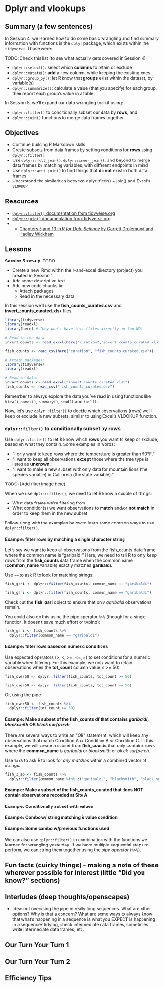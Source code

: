 # Dplyr and vlookups {#vlookup}

## Summary (a few sentences)

In Session 4, we learned how to do some basic wrangling and find summary information with functions in the `dplyr` package, which exists within the `tidyverse`. Those were: 

TODO: Check this list (to see what actually gets covered in Session 4)

- `dplyr::select()`: select which **columns** to retain or exclude
- `dplyr::mutate()`: **add** a new column, while keeping the existing ones
- `dplyr::group_by()`: let R know that **groups** exist within the dataset, by variable(s)
- `dplyr::summarize()`: calculate a value (that you specify) for each group, then report each group's value in a table

In Session 5, we'll expand our data wrangling toolkit using: 

- `dplyr::filter()` to conditionally subset our data by **rows**, and
- `dplyr::join()` functions to merge data frames together

## Objectives

- Continue building R Markdown skills
- Create subsets from data frames by setting conditions for **rows** using `dplyr::filter()` 
- Use `dplyr::full_join()`, `dplyr::inner_join()`, and beyond to merge data frames by matching variables, with different endpoints in mind
- Use `dplyr::anti_join()` to find things that **do not** exist in both data frames
- Understand the similarities between dplyr::filter() + join() and Excel's `VLOOKUP` 

## Resources

- [`dplyr::filter()` documentation from tidyverse.org](https://dplyr.tidyverse.org/reference/filter.html)
- [`dplyr::join()` documentation from tidyverse.org](https://dplyr.tidyverse.org/reference/join.html)
- - [Chapters 5 and 13 in *R for Data Science* by Garrett Grolemund and Hadley Wickham](https://r4ds.had.co.nz/)

## Lessons

**Session 5 set-up:** TODO

- Create a new .Rmd within the r-and-excel directory (project) you created in Session 1
- Add some descriptive text
- Add new code chunks to: 
    - Attach packages
    - Read in the necessary data 
    
In this session we'll use the **fish_counts_curated.csv** and  **invert_counts_curated.xlsx** files. 

```r
library(tidyverse)
library(readxl)
library(here) # They won't have this (files directly in top WD)

# Read in the data
invert_counts <- read_excel(here("curation","invert_counts_curated.xlsx"))

fish_counts <- read_csv(here("curation", "fish_counts_curated.csv"))
```

```r
# Attach packages:
library(tidyverse)
library(readxl)

# Read in data: 
invert_counts <- read_excel("invert_counts_curated.xlsx")
fish_counts <- read_csv("fish_counts_curated.csv")

```

Remember to always explore the data you've read in using functions like `View()`, `names()`, `summary()`, `head()` and `tail()`. 

Now, let's use `dplyr::filter()` to decide which observations (rows) we'll keep or exclude in new subsets, similar to using Excel's VLOOKUP function.

### `dplyr::filter()` to conditionally subset by rows

Use `dplyr::filter()` to let R know which **rows** you want to keep or exclude, based on what they contain. Some examples in words: 

- "I only want to keep rows where the temperature is greater than 90&deg;F."
- "I want to keep all observations **except** those where the tree type is listed as **unknown**."
- "I want to make a new subset with only data for mountain lions (the species variable) in California (the state variable)."

TODO: {Add filter image here}

When we use `dplyr::filter()`, we need to let R know a couple of things:

- What data frame we're filtering from
- What condition(s) we want observations to **match** and/or **not match** in order to keep them in the new subset

Follow along with the examples below to learn some common ways to use `dplyr::filter()`.

#### Example: filter rows by matching a single character string

Let's say we want to keep all observations from the fish_counts data frame where the common name is "garibaldi." Here, we need to tell R to only *keep rows* from the **fish_counts** data frame when the common name (**common_name** variable) exactly matches **garibaldi**. 

Use `==` to ask R to look for matching strings:

```r
fish_gari <- dplyr::filter(fish_counts, common_name == "garibaldi")
```

```r
fish_gari <- dplyr::filter(fish_counts, common_name == "garibaldi")
```

Check out the **fish_gari** object to ensure that only *garibaldi* observations remain. 

You could also do this using the pipe operator `%>%` (though for a single function, it doesn't save much effort or typing): 
```r
fish_gari <- fish_counts %>% 
  dplyr::filter(common_name == "garibaldi")
```

#### Example: filter rows based on numeric conditions

Use expected operators (>, <, >=, <=, =) to set conditions for a numeric variable when filtering. For this example, we only want to retain observations when the **tot_count** column value is >= 50:

```r
fish_over50 <- dplyr::filter(fish_counts, tot_count >= 50)
```

```r
fish_over50 <- dplyr::filter(fish_counts, tot_count >= 50)
```

Or, using the pipe: 
```r
fish_over50 <- fish_counts %>% 
  dplyr::filter(tot_count >= 50)
```


#### Example: Make a subset of the fish_counts df that contains *garibaldi*, *blacksmith* OR *black surfperch*

There are several ways to write an "OR" statement, which will keep any observations that match Condition A *or* Condition B *or* Condition C. In this example, we will create a subset from **fish_counts** that only contains rows where the **common_name** is *garibaldi* or *blacksmith* or *black surfperch*.

Use `%in%` to ask R to look for *any matches* within a combined vector of strings: 

```r
fish_3_sp <- fish_counts %>% 
  dplyr::filter(common_name %in% c("garibaldi", "blacksmith", "black surfperch"))
```


#### Example: Make a subset of the fish_counts_curated that does NOT contain observations recorded at Site A

#### Example: Conditionally subset with values

#### Example: Combo w/ string matching & value condition

#### Example: Some combo w/previous functions used

We can also use `dplyr::filter()` in combination with the functions we learned for wrangling yesterday. If we have multiple sequential steps to perform, we can string them together using the *pipe operator* (`%>%`).




####


## Fun facts (quirky things) - making a note of these wherever possible for interest (little “Did you know?” sections)
## Interludes (deep thoughts/openscapes)

- Idea: not overusing the pipe in really long sequences. What are other options? Why is that a concern? What are some ways to always know that what's happening in a sequence is what you EXPECT is happening in a sequence? tidylog, check intermediate data frames, sometimes write intermediate data frames, etc. 



## Our Turn Your Turn 1
## Our Turn Your Turn 2
## Efficiency Tips

